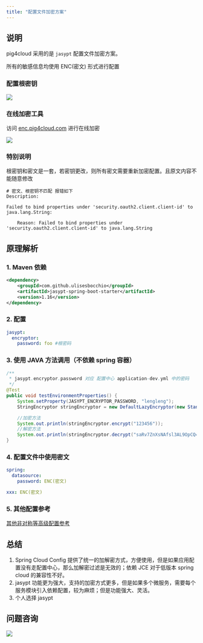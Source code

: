 ```yaml
---
title: "配置文件加密方案"
---
```


## 说明

pig4cloud 采用的是 `jasypt` 配置文件加密方案。

<Note>
所有的敏感信息均使用 ENC(密文) 形式进行配置
</Note>

### 配置根密钥

![](/images/1599314749289-bfaea97c-0123-4935-b918-1d4b195d72ad.png)

### 在线加密工具

访问 [enc.pig4cloud.com](https://enc.pig4cloud.com) 进行在线加密

![](/images/1604763068210-d9be1a2b-dd26-489c-a286-ebbbda3939dc.png)

### 特别说明

<Warning>
根密钥和密文是一套，若密钥更改，则所有密文需要重新加密配置。且原文内容不能随意修改
</Warning>

```shell
# 密文、根密钥不匹配 报错如下 
Description:

Failed to bind properties under 'security.oauth2.client.client-id' to java.lang.String:

    Reason: Failed to bind properties under 'security.oauth2.client.client-id' to java.lang.String
```

## 原理解析

### 1. Maven 依赖

```xml
<dependency>
    <groupId>com.github.ulisesbocchio</groupId>
    <artifactId>jasypt-spring-boot-starter</artifactId>
    <version>1.16</version>
</dependency>
```

### 2. 配置

```yaml
jasypt:
  encryptor:
    password: foo #根密码
```

### 3. 使用 JAVA 方法调用（不依赖 spring 容器）

```java
/**
 * jasypt.encryptor.password 对应 配置中心 application-dev.yml 中的密码
 */
@Test
public void testEnvironmentProperties() {
    System.setProperty(JASYPT_ENCRYPTOR_PASSWORD, "lengleng");
    StringEncryptor stringEncryptor = new DefaultLazyEncryptor(new StandardEnvironment());

    //加密方法
    System.out.println(stringEncryptor.encrypt("123456"));
    //解密方法
    System.out.println(stringEncryptor.decrypt("saRv7ZnXsNAfsl3AL9OpCQ=="));
}
```

### 4. 配置文件中使用密文

```yaml
spring:
  datasource:
    password: ENC(密文)

xxx: ENC(密文)
```

### 5. 其他配置参考

[其他非对称等高级配置参考](https://github.com/ulisesbocchio/jasypt-spring-boot)

## 总结

1. Spring Cloud Config 提供了统一的加解密方式，方便使用，但是如果应用配置没有走配置中心，那么加解密过滤是无效的；依赖 JCE 对于低版本 spring cloud 的兼容性不好。
2. jasypt 功能更为强大，支持的加密方式更多，但是如果多个微服务，需要每个服务模块引入依赖配置，较为麻烦；但是功能强大、灵活。
3. 个人选择 jasypt

## 问题咨询

![](/images/1662563973685-c22e9831-db66-42b5-973f-886d25d1e0e7.gif)

